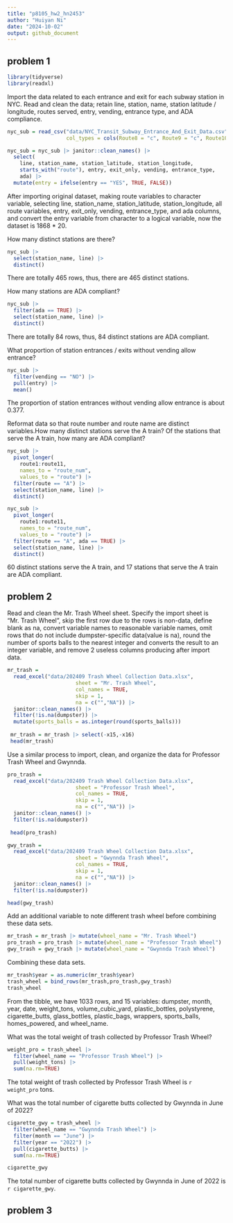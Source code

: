 ```yaml
---
title: "p8105_hw2_hn2453"
author: "Huiyan Ni"
date: "2024-10-02"
output: github_document
---
```


## problem 1

```r
library(tidyverse)
library(readxl)
```

Import the data related to each entrance and exit for each subway station in NYC.
Read and clean the data; retain line, station, name, station latitude / longitude, routes served, entry, vending, entrance type, and ADA compliance.
```r
nyc_sub = read_csv("data/NYC_Transit_Subway_Entrance_And_Exit_Data.csv",
                   col_types = cols(Route8 = "c", Route9 = "c", Route10 = "c", Route11 = "c"))

nyc_sub = nyc_sub |> janitor::clean_names() |> 
  select(
    line, station_name, station_latitude, station_longitude, 
    starts_with("route"), entry, exit_only, vending, entrance_type, 
    ada) |> 
  mutate(entry = ifelse(entry == "YES", TRUE, FALSE))

```
After importing original dataset, making route variables to character variable, selecting line, station_name, station_latitude, station_longitude, all route variables, entry, exit_only, vending, entrance_type, and ada columns, and convert the entry variable from character to a logical variable, now the dataset is 1868 * 20.   

How many distinct stations are there?
```r
nyc_sub |> 
  select(station_name, line) |> 
  distinct()
```
There are totally 465 rows, thus, there are 465 distinct stations.

How many stations are ADA compliant?
```r
nyc_sub |> 
  filter(ada == TRUE) |> 
  select(station_name, line) |> 
  distinct()
```
There are totally 84 rows, thus, 84 distinct stations are ADA compliant.

What proportion of station entrances / exits without vending allow entrance?
```r
nyc_sub |> 
  filter(vending == "NO") |> 
  pull(entry) |> 
  mean()
```
The proportion of station entrances without vending allow entrance is about 0.377.

Reformat data so that route number and route name are distinct variables.How many distinct stations serve the A train? Of the stations that serve the A train, how many are ADA compliant?
```r
nyc_sub |> 
  pivot_longer(
    route1:route11,
    names_to = "route_num",
    values_to = "route") |> 
  filter(route == "A") |> 
  select(station_name, line) |> 
  distinct()

nyc_sub |> 
  pivot_longer(
    route1:route11,
    names_to = "route_num",
    values_to = "route") |> 
  filter(route == "A", ada == TRUE) |> 
  select(station_name, line) |> 
  distinct()

```
60 distinct stations serve the A train, and 17 stations that serve the A train are ADA compliant.

## problem 2

Read and clean the Mr. Trash Wheel sheet. Specify the import sheet is "Mr. Trash Wheel", skip the first row due to the rows is non-data, define blank as na, convert variable names to reasonable variable names, omit rows that do not include dumpster-specific data(value is na), round the number of sports balls to the nearest integer and converts the result to an integer variable, and remove 2 useless columns producing after import data.
```r
mr_trash = 
  read_excel("data/202409 Trash Wheel Collection Data.xlsx", 
                      sheet = "Mr. Trash Wheel",
                      col_names = TRUE,
                      skip = 1,
                      na = c("","NA")) |> 
  janitor::clean_names() |>
  filter(!is.na(dumpster)) |>
  mutate(sports_balls = as.integer(round(sports_balls)))
  
 mr_trash = mr_trash |> select(-x15,-x16)
 head(mr_trash)
```
Use a similar process to import, clean, and organize the data for Professor Trash Wheel and Gwynnda.
```r
pro_trash = 
  read_excel("data/202409 Trash Wheel Collection Data.xlsx", 
                      sheet = "Professor Trash Wheel",
                      col_names = TRUE,
                      skip = 1,
                      na = c("","NA")) |> 
  janitor::clean_names() |>
  filter(!is.na(dumpster))
  
 head(pro_trash)
```
```r
gwy_trash = 
  read_excel("data/202409 Trash Wheel Collection Data.xlsx", 
                      sheet = "Gwynnda Trash Wheel",
                      col_names = TRUE,
                      skip = 1,
                      na = c("","NA")) |> 
  janitor::clean_names() |>
  filter(!is.na(dumpster))

head(gwy_trash)
```

Add an additional variable to note different trash wheel before combining these data sets.
```r
mr_trash = mr_trash |> mutate(wheel_name = "Mr. Trash Wheel")
pro_trash = pro_trash |> mutate(wheel_name = "Professor Trash Wheel")
gwy_trash = gwy_trash |> mutate(wheel_name = "Gwynnda Trash Wheel")

```

Combining these data sets.
```r
mr_trash$year = as.numeric(mr_trash$year)
trash_wheel = bind_rows(mr_trash,pro_trash,gwy_trash)
trash_wheel
```
From the tibble, we have 1033 rows, and 15 variables: dumpster, month, year, date, weight_tons, volume_cubic_yard, plastic_bottles, polystyrene, cigarette_butts, glass_bottles, plastic_bags, wrappers, sports_balls, homes_powered, and wheel_name. 

What was the total weight of trash collected by Professor Trash Wheel?
```r
weight_pro = trash_wheel |> 
  filter(wheel_name == "Professor Trash Wheel") |> 
  pull(weight_tons) |> 
  sum(na.rm=TRUE)
```

The total weight of trash collected by Professor Trash Wheel is `r weight_pro` tons. 

What was the total number of cigarette butts collected by Gwynnda in June of 2022?
```r
cigarette_gwy = trash_wheel |>
  filter(wheel_name == "Gwynnda Trash Wheel") |>
  filter(month == "June") |>
  filter(year == "2022") |>
  pull(cigarette_butts) |>
  sum(na.rm=TRUE)

cigarette_gwy
```
The total number of cigarette butts collected by Gwynnda in June of 2022 is `r cigarette_gwy`.

## problem 3
```r

```

